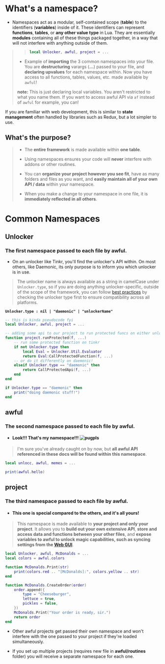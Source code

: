 # What's a namespace?

- Namespaces act as a modular, self-contained scope (**table**) to the identifiers (**variables**) inside of it. These identifiers can represent **functions**, **tables**, or **any other value type** in Lua. They are essentially **modules** containing all of these things packaged together, in a way that will not interfere with anything outside of them.

> > ```lua
> > local Unlocker, awful, project = ...
> > ```
>
> - Example of **importing** the 3 common namespaces into your file. You are **destructuring** varargs (**...**) passed to your file, and **declaring upvalues** for each namespace within. Now you have access to all functions, tables, values, etc. made available by `awful`!
>
> **note:** This is just declaring local variables. You aren't restricted to what you name them. If you want to access awful API via `af` instead of `awful` for example, you can!

If you are familiar with web development, this is similar to **state management** often handled by libraries such as Redux, but a lot simpler to use.

## What's the purpose?

> - The **entire framework** is made available within **one table**.
>
> - Using namespaces ensures your code will **never** interfere with addons or other routines.
>
> - You can **organize your project however you see fit**, have as many folders and files as you want, and **easily maintain all of your own API / data** within your namespace.
>
> - When you make a change to your namespace in one file, it is **immediately reflected in all others**.

# Common Namespaces

## Unlocker

### The first namespace passed to each file by awful.

- On an unlocker like Tinkr, you'll find the unlocker's API within. On most others, like Daemonic, its only purpose is to inform you which unlocker is in use.

> The unlocker name is always available as a string in camelCase under `Unlocker.type`, so if you are doing anything unlocker-specific, outside of the scope of the framework, you can follow [best practices](best-practices.md) by checking the unlocker type first to ensure compatibility across all platforms.

**`Unlocker.type : nil | "daemonic" | "unlockerName"`**

```lua
-- this is kinda pseudocode fyi
local Unlocker, awful, project = ...

-- adding some api to our project to run protected funcs on either unlocker
function project.runProtected(f, ...)
    -- run some protected function on tinkr
    if not Unlocker.type then
        local Eval = Unlocker.Util.Evaluator
        return Eval:CallProtectedFunction(f, ...)
    -- or do it differently on daemonic!
    elseif Unlocker.type == "daemonic" then
        return CallProtectedApi(f, ...)
    end
end

if Unlocker.type == "daemonic" then
    print("doing daemonic stuff!")
end
```

## awful

### The second namespace passed to each file by awful.

- #### Look!!! That's my namespace!!! ![pugpls](https://i.pinimg.com/originals/01/d9/a4/01d9a44af5aa852624b87f8f280f4942.gif ":size=40")

> I'm sure you've already caught on by now, but **all awful API referenced in these docs will be found within this namespace**.

```lua
local unlocc, awful, memes = ...

print(awful.hello)
```

## project

### The third namespace passed to each file by awful.

- #### This one is special compared to the others, and it's all yours!

> This namespace is made available to **your project and only your project**. It allows you to **build out your own extensive API**, **store and access data and functions between your other files**, and **expose variables to awful to unlock magic capabilities, such as syncing settings from the [Web GUI](web-gui.md)**.

```lua
local Unlocker, awful, McDonalds = ...
local colors = awful.colors

function McDonalds.Print(str)
    print(colors.red .. "[McDonalds]:", colors.yellow .. str)
end

function McDonalds.CreateOrder(order)
    order.append({
        type = "Cheeseburger",
        lettuce = true,
        pickles = false,
    })
    McDonalds.Print("Your order is ready, sir.")
    return order
end
```

- Other awful projects get passed their own namespace and won't interfere with the one passed to your project if they're loaded simultaneously.

- If you set up multiple projects (requires new file in **awful/routines** folder) you will receive a separate namespace for each one.
